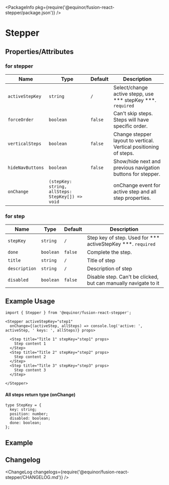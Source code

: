 
<Meta title="Data/Stepper" component={Stepper} />

<PackageInfo pkg={require('@equinor/fusion-react-stepper/package.json')} />

# Stepper

## Properties/Attributes

### for stepper

Name                      | Type                            | Default                         | Description
------------------------- | -----------------------------   | -----------------------------   | -----------
`activeStepKey`           | `string`                        | `/`                             | Select/change active stepp, use *** stepKey ***. `required`
`forceOrder`              | `boolean`                       | `false`                         | Can't skip steps. Steps will have specific order.
`verticalSteps`           | `boolean`                       | `false`                         | Change stepper layout to vertical. Vertical positioning of steps.
`hideNavButtons`          | `boolean`                       | `false`                         | Show/hide next and previous navigation buttons for stepper.
`onChange`                | `(stepKey: string, allSteps: StepKey[]) => void`  |               | onChange event for active step and all step properties.

### for step

Name                      | Type                            | Default                         | Description
------------------------- | -----------------------------   | -----------------------------   | -----------
`stepKey`                 | `string`                        | `/`                             | Step key of step. Used for *** activeStepKey ***. `required`
`done`                    | `boolean`                       | `false`                         | Complete the step.
`title`                   | `string`                        | `/`                             | Title of step
`description`             | `string`                        | `/`                             | Description of step 
`disabled`                | `boolean`                       | `false`                         | Disable step. Can't be clicked, but can manually navigate to it


## Example Usage

```tsx
import { Stepper } from '@equinor/fusion-react-stepper';

<Stepper activeStepKey="step1" 
  onChange={(activeStep, allSteps) => console.log('active: ', activeStep, ' keys: ', allSteps)} props>

  <Step title="Title 1" stepKey="step1" props>
    Step content 1
  </Step>
  <Step title="Title 2" stepKey="step2" props>
    Step content 2
  </Step>
  <Step title="Title 3" stepKey="step3" props>
    Step content 3
  </Step>

</Stepper>
```

#### All steps return type (onChange)

```tsx 
type StepKey = {
  key: string;
  position: number;
  disabled: boolean;
  done: boolean;
};
```

## Example

<StoryExample storyId="examples-stepper--component" showSource />

## Changelog

<ChangeLog changelogs={require('@equinor/fusion-react-stepper/CHANGELOG.md')} />
